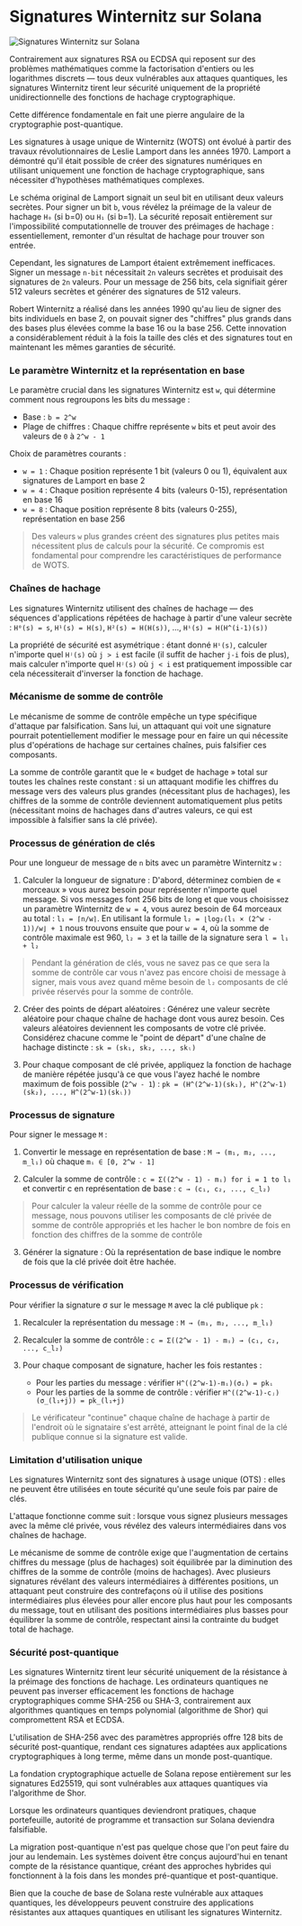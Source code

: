 
# Signatures Winternitz sur Solana

![Signatures Winternitz sur Solana](/graphics/course-banners/winternitz-signatures-on-solana.png)

Contrairement aux signatures RSA ou ECDSA qui reposent sur des problèmes mathématiques comme la factorisation d'entiers ou les logarithmes discrets — tous deux vulnérables aux attaques quantiques, les signatures Winternitz tirent leur sécurité uniquement de la propriété unidirectionnelle des fonctions de hachage cryptographique.

Cette différence fondamentale en fait une pierre angulaire de la cryptographie post-quantique.

<ArticleSection name="What is a Winternitz Signature" id="what-is-a-winternitz-signature" level="h2" />

Les signatures à usage unique de Winternitz (WOTS) ont évolué à partir des travaux révolutionnaires de Leslie Lamport dans les années 1970. Lamport a démontré qu'il était possible de créer des signatures numériques en utilisant uniquement une fonction de hachage cryptographique, sans nécessiter d'hypothèses mathématiques complexes.

Le schéma original de Lamport signait un seul bit en utilisant deux valeurs secrètes. Pour signer un bit `b`, vous révélez la préimage de la valeur de hachage `H₀` (si b=0) ou `H₁` (si b=1). La sécurité reposait entièrement sur l'impossibilité computationnelle de trouver des préimages de hachage : essentiellement, remonter d'un résultat de hachage pour trouver son entrée.

Cependant, les signatures de Lamport étaient extrêmement inefficaces. Signer un message `n-bit` nécessitait `2n` valeurs secrètes et produisait des signatures de `2n` valeurs. Pour un message de 256 bits, cela signifiait gérer 512 valeurs secrètes et générer des signatures de 512 valeurs.

Robert Winternitz a réalisé dans les années 1990 qu'au lieu de signer des bits individuels en base 2, on pouvait signer des "chiffres" plus grands dans des bases plus élevées comme la base 16 ou la base 256. Cette innovation a considérablement réduit à la fois la taille des clés et des signatures tout en maintenant les mêmes garanties de sécurité.

<ArticleSection name="Mathematical Foundations" id="mathematical-foundations" level="h2" />

### Le paramètre Winternitz et la représentation en base

Le paramètre crucial dans les signatures Winternitz est `w`, qui détermine comment nous regroupons les bits du message :
- Base : `b = 2^w`
- Plage de chiffres : Chaque chiffre représente `w` bits et peut avoir des valeurs de `0` à `2^w - 1`

Choix de paramètres courants :
- `w = 1` : Chaque position représente 1 bit (valeurs 0 ou 1), équivalent aux signatures de Lamport en base 2
- `w = 4` : Chaque position représente 4 bits (valeurs 0-15), représentation en base 16  
- `w = 8` : Chaque position représente 8 bits (valeurs 0-255), représentation en base 256

> Des valeurs `w` plus grandes créent des signatures plus petites mais nécessitent plus de calculs pour la sécurité. Ce compromis est fondamental pour comprendre les caractéristiques de performance de WOTS.

### Chaînes de hachage

Les signatures Winternitz utilisent des chaînes de hachage — des séquences d'applications répétées de hachage à partir d'une valeur secrète : `H⁰(s) = s`, `H¹(s) = H(s)`, `H²(s) = H(H(s))`, ..., `Hⁱ(s) = H(H^(i-1)(s))`

La propriété de sécurité est asymétrique : étant donné `Hⁱ(s)`, calculer n'importe quel `Hʲ(s)` où `j > i` est facile (il suffit de hacher `j-i` fois de plus), mais calculer n'importe quel `Hʲ(s)` où `j < i` est pratiquement impossible car cela nécessiterait d'inverser la fonction de hachage.

### Mécanisme de somme de contrôle

Le mécanisme de somme de contrôle empêche un type spécifique d'attaque par falsification. Sans lui, un attaquant qui voit une signature pourrait potentiellement modifier le message pour en faire un qui nécessite plus d'opérations de hachage sur certaines chaînes, puis falsifier ces composants.

La somme de contrôle garantit que le « budget de hachage » total sur toutes les chaînes reste constant : si un attaquant modifie les chiffres du message vers des valeurs plus grandes (nécessitant plus de hachages), les chiffres de la somme de contrôle deviennent automatiquement plus petits (nécessitant moins de hachages dans d'autres valeurs, ce qui est impossible à falsifier sans la clé privée).

### Processus de génération de clés

Pour une longueur de message de `n` bits avec un paramètre Winternitz `w` :

1. Calculer la longueur de signature : D'abord, déterminez combien de « morceaux » vous aurez besoin pour représenter n'importe quel message. Si vos messages font 256 bits de long et que vous choisissez un paramètre Winternitz de `w = 4`, vous aurez besoin de 64 morceaux au total : `l₁ = ⌈n/w⌉`. En utilisant la formule `l₂ = ⌊log₂(l₁ × (2^w - 1))/w⌋ + 1` nous trouvons ensuite que pour `w = 4`, où la somme de contrôle maximale est 960, `l₂ = 3` et la taille de la signature sera `l = l₁ + l₂`

> Pendant la génération de clés, vous ne savez pas ce que sera la somme de contrôle car vous n'avez pas encore choisi de message à signer, mais vous avez quand même besoin de `l₂` composants de clé privée réservés pour la somme de contrôle.

2. Créer des points de départ aléatoires : Générez une valeur secrète aléatoire pour chaque chaîne de hachage dont vous aurez besoin. Ces valeurs aléatoires deviennent les composants de votre clé privée. Considérez chacune comme le "point de départ" d'une chaîne de hachage distincte : `sk = (sk₁, sk₂, ..., skₗ)`

3. Pour chaque composant de clé privée, appliquez la fonction de hachage de manière répétée jusqu'à ce que vous l'ayez haché le nombre maximum de fois possible (`2^w - 1`) : `pk = (H^(2^w-1)(sk₁), H^(2^w-1)(sk₂), ..., H^(2^w-1)(skₗ))`

### Processus de signature

Pour signer le message `M` :

1. Convertir le message en représentation de base : `M → (m₁, m₂, ..., m_l₁)` où chaque `mᵢ ∈ [0, 2^w - 1]`

2. Calculer la somme de contrôle : `c = Σ((2^w - 1) - mᵢ) for i = 1 to l₁` et convertir c en représentation de base : `c → (c₁, c₂, ..., c_l₂)`

> Pour calculer la valeur réelle de la somme de contrôle pour ce message, nous pouvons utiliser les composants de clé privée de somme de contrôle appropriés et les hacher le bon nombre de fois en fonction des chiffres de la somme de contrôle

3. Générer la signature : Où la représentation de base indique le nombre de fois que la clé privée doit être hachée.

### Processus de vérification

Pour vérifier la signature σ sur le message `M` avec la clé publique `pk` :

1. Recalculer la représentation du message : `M → (m₁, m₂, ..., m_l₁)`

2. Recalculer la somme de contrôle : `c = Σ((2^w - 1) - mᵢ) → (c₁, c₂, ..., c_l₂)`

3. Pour chaque composant de signature, hacher les fois restantes :
   - Pour les parties du message : vérifier `H^((2^w-1)-mᵢ)(σᵢ) = pkᵢ`
   - Pour les parties de la somme de contrôle : vérifier `H^((2^w-1)-cⱼ)(σ_(l₁+j)) = pk_(l₁+j)`

> Le vérificateur "continue" chaque chaîne de hachage à partir de l'endroit où le signataire s'est arrêté, atteignant le point final de la clé publique connue si la signature est valide.

<ArticleSection name="Sécurité" id="security" level="h2" />

### Limitation d'utilisation unique

Les signatures Winternitz sont des signatures à usage unique (OTS) : elles ne peuvent être utilisées en toute sécurité qu'une seule fois par paire de clés.

L'attaque fonctionne comme suit : lorsque vous signez plusieurs messages avec la même clé privée, vous révélez des valeurs intermédiaires dans vos chaînes de hachage.

Le mécanisme de somme de contrôle exige que l'augmentation de certains chiffres du message (plus de hachages) soit équilibrée par la diminution des chiffres de la somme de contrôle (moins de hachages). Avec plusieurs signatures révélant des valeurs intermédiaires à différentes positions, un attaquant peut construire des contrefaçons où il utilise des positions intermédiaires plus élevées pour aller encore plus haut pour les composants du message, tout en utilisant des positions intermédiaires plus basses pour équilibrer la somme de contrôle, respectant ainsi la contrainte du budget total de hachage.

### Sécurité post-quantique

Les signatures Winternitz tirent leur sécurité uniquement de la résistance à la préimage des fonctions de hachage. Les ordinateurs quantiques ne peuvent pas inverser efficacement les fonctions de hachage cryptographiques comme SHA-256 ou SHA-3, contrairement aux algorithmes quantiques en temps polynomial (algorithme de Shor) qui compromettent RSA et ECDSA.

L'utilisation de SHA-256 avec des paramètres appropriés offre 128 bits de sécurité post-quantique, rendant ces signatures adaptées aux applications cryptographiques à long terme, même dans un monde post-quantique.

<ArticleSection name="Signatures Winternitz sur Solana" id="winternitz-on-solana" level="h2" />

La fondation cryptographique actuelle de Solana repose entièrement sur les signatures Ed25519, qui sont vulnérables aux attaques quantiques via l'algorithme de Shor.

Lorsque les ordinateurs quantiques deviendront pratiques, chaque portefeuille, autorité de programme et transaction sur Solana deviendra falsifiable.

La migration post-quantique n'est pas quelque chose que l'on peut faire du jour au lendemain. Les systèmes doivent être conçus aujourd'hui en tenant compte de la résistance quantique, créant des approches hybrides qui fonctionnent à la fois dans les mondes pré-quantique et post-quantique.

Bien que la couche de base de Solana reste vulnérable aux attaques quantiques, les développeurs peuvent construire des applications résistantes aux attaques quantiques en utilisant les signatures Winternitz.
